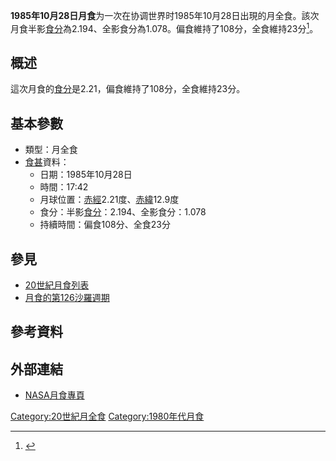 {{vfd|沒有足夠的可靠資料來源能夠讓這個條目符合[[Wikipedia:關注度|Wikipedia:關注度]]中的標準|date=2022/06/02}}
{{Notability|time=2022-05-03T09:57:50+00:00}}
{{Infobox lunar eclipse
| date        = 1985年10月28日
| time        = 17:42
| nature     = 月全食
| saros       = 126
| gamma           = -0.402
| magnitude      = 半影食分：2.194<br/>全影食分：1.078
| par_duration   = 108分
| tot_duration    = 23分
| chart               = Lunar eclipse chart close-1985Oct28.png
}}
'''1985年10月28日月食'''为一次在协调世界时1985年10月28日出現的月全食。該次月食半影[[食分|食分]]為2.194、全影食分為1.078。偏食維持了108分，全食維持23分<ref name="nasa_catalog_list">{{cite web|url=http://eclipse.gsfc.nasa.gov/LEcat/LE1901-2000.html|title=Lunar Eclipses: 1901 to 2000|language=en|publisher=[[NASA|NASA]]|archiveurl=https://web.archive.org/web/20080331031357/http://eclipse.gsfc.nasa.gov/LEcat/LE1901-2000.html|archivedate=2008-03-31|deadurl=yes|accessdate=2016-09-10}}</ref>。

== 概述 ==
這次月食的[[食分|食分]]是2.21，偏食維持了108分，全食維持23分。

== 基本參數 ==
{{NoteUTC}}
* 類型：月全食
*[[食甚|食甚]]資料：
** 日期：1985年10月28日
** 時間：17:42
** 月球位置：[[赤經|赤經]]2.21度、[[赤緯|赤緯]]12.9度
** 食分：半影[[食分|食分]]：2.194、全影食分：1.078
** 持續時間：偏食108分、全食23分

== 參見 ==
{{portal box|天文學}}
* [[20世紀月食列表|20世紀月食列表]]
* [[月食的第126沙羅週期|月食的第126沙羅週期]]

== 參考資料 ==
{{reflist}}

== 外部連結 ==
* [http://eclipse.gsfc.nasa.gov/lunar.html NASA月食專頁]{{Wayback|url=http://eclipse.gsfc.nasa.gov/lunar.html |date=20181231235927 }}{{en icon}}
{{Lunar-eclipse-stub}}
{{月食}}

[[Category:20世紀月全食|Category:20世紀月全食]]
[[Category:1980年代月食|Category:1980年代月食]]